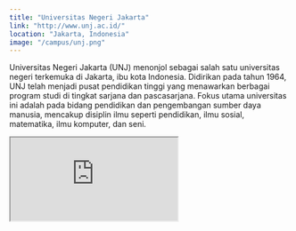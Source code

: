 ```yaml
---
title: "Universitas Negeri Jakarta"
link: "http://www.unj.ac.id/"
location: "Jakarta, Indonesia"
image: "/campus/unj.png"
---
```



Universitas Negeri Jakarta (UNJ) menonjol sebagai salah satu universitas negeri terkemuka di Jakarta, ibu kota Indonesia. Didirikan pada tahun 1964, UNJ telah menjadi pusat pendidikan tinggi yang menawarkan berbagai program studi di tingkat sarjana dan pascasarjana. Fokus utama universitas ini adalah pada bidang pendidikan dan pengembangan sumber daya manusia, mencakup disiplin ilmu seperti pendidikan, ilmu sosial, matematika, ilmu komputer, dan seni.

<iframe src="https://www.google.com/maps/embed?pb=!1m18!1m12!1m3!1d8005.354338920987!2d106.87039686977539!3d-6.194382599999982!2m3!1f0!2f0!3f0!3m2!1i1024!2i768!4f13.1!3m3!1m2!1s0x2e69f4ed14403213%3A0x2412a91a0f6a01c8!2sUniversitas%20Negeri%20Jakarta!5e1!3m2!1sid!2sid!4v1705981697779!5m2!1sid!2sid" className="w-full h-96 mb-32" loading="lazy" referrerpolicy="no-referrer-when-downgrade"></iframe>